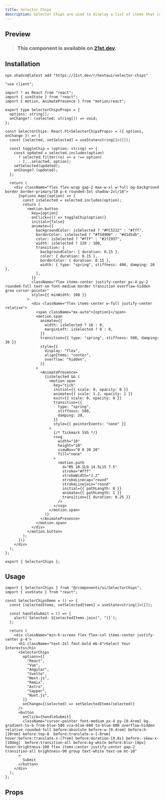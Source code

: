 ```yaml
---
title: Selector Chips
description: Selector Chips are used to display a list of items that can be selected.
---
```



## Preview

<PreviewContainer>
  <SelectorChipsDemo />
</PreviewContainer>

> ### This component is available on [21st.dev](https://tinyurl.com/kkuf4zj).

## Installation

```package-install tab="CLI"
npx shadcn@latest add "https://21st.dev/r/hextaui/selector-chips"
```

```tsx title="SelectorChips.tsx" tab="Manually"
"use client";

import * as React from "react";
import { useState } from "react";
import { motion, AnimatePresence } from "motion/react";

export type SelectorChipsProps = {
  options: string[];
  onChange?: (selected: string[]) => void;
};

const SelectorChips: React.FC<SelectorChipsProps> = ({ options, onChange }) => {
  const [selected, setSelected] = useState<string[]>([]);

  const toggleChip = (option: string) => {
    const updated = selected.includes(option)
      ? selected.filter((o) => o !== option)
      : [...selected, option];
    setSelected(updated);
    onChange?.(updated);
  };

  return (
    <div className="flex flex-wrap gap-2 max-w-xl w-full bg-background border border-primary/10 p-4 rounded-3xl shadow-2xl/10">
      {options.map((option) => {
        const isSelected = selected.includes(option);
        return (
          <motion.button
            key={option}
            onClick={() => toggleChip(option)}
            initial={false}
            animate={{
              backgroundColor: isSelected ? "#FC5212" : "#fff",
              borderColor: isSelected ? "#f54900" : "#d1d5db",
              color: isSelected ? "#fff" : "#1f2937",
              width: isSelected ? 120 : 100,
              transition: {
                backgroundColor: { duration: 0.15 },
                color: { duration: 0.15 },
                borderColor: { duration: 0.15 },
                width: { type: "spring", stiffness: 400, damping: 20 },
              },
            }}
            className="flex items-center justify-center px-4 py-2 rounded-full text-sm font-medium border transition overflow-hidden grow cursor-pointer"
            style={{ minWidth: 100 }}
          >
            <div className="flex items-center w-full justify-center relative">
              <span className="mx-auto">{option}</span>
              <motion.span
                animate={{
                  width: isSelected ? 18 : 0,
                  marginLeft: isSelected ? 8 : 0,
                }}
                transition={{ type: "spring", stiffness: 500, damping: 30 }}
                style={{
                  display: "flex",
                  alignItems: "center",
                  overflow: "hidden",
                }}
              >
                <AnimatePresence>
                  {isSelected && (
                    <motion.span
                      key="tick"
                      initial={{ scale: 0, opacity: 0 }}
                      animate={{ scale: 1.2, opacity: 1 }}
                      exit={{ scale: 0, opacity: 0 }}
                      transition={{
                        type: "spring",
                        stiffness: 500,
                        damping: 20,
                      }}
                      style={{ pointerEvents: "none" }}
                    >
                      {/* Tickmark SVG */}
                      <svg
                        width="18"
                        height="18"
                        viewBox="0 0 20 20"
                        fill="none"
                      >
                        <motion.path
                          d="M5 10.5L9 14.5L15 7.5"
                          stroke="#fff"
                          strokeWidth="2.2"
                          strokeLinecap="round"
                          strokeLinejoin="round"
                          initial={{ pathLength: 0 }}
                          animate={{ pathLength: 1 }}
                          transition={{ duration: 0.25 }}
                        />
                      </svg>
                    </motion.span>
                  )}
                </AnimatePresence>
              </motion.span>
            </div>
          </motion.button>
        );
      })}
    </div>
  );
};

export { SelectorChips };
```

## Usage

```tsx title="App.tsx"
import { SelectorChips } from "@/components/ui/SelectorChips";
import { useState } from "react";

const SelectorChipsDemo = () => {
  const [selectedItems, setSelectedItems] = useState<string[]>([]);

  const handleSubmit = () => {
    alert(`Selected: ${selectedItems.join(", ")}`);
  };

  return (
    <div className="min-h-screen flex flex-col items-center justify-center p-4">
      <h1 className="text-2xl font-bold mb-4">Select Your Interests</h1>
      <SelectorChips
        options={[
          "React",
          "Vue",
          "Angular",
          "Svelte",
          "Next.js",
          "Remix",
          "Astro",
          "Sapper",
          "Nuxt.js",
        ]}
        onChange={(selected) => setSelectedItems(selected)}
      />
      <button
        onClick={handleSubmit}
        className="cursor-pointer font-medium px-4 py-[0.4rem] bg-gradient-to-b from-blue-500 via-blue-600 to-blue-800 overflow-hidden relative rounded-full before:absolute before:w-[0.4rem] before:h-[20rem] before:top-0  before:translate-x-[-8rem] hover:before:translate-x-[7rem] before:duration-[0.8s] before:-skew-x-[10deg]  before:transition-all before:bg-white before:blur-[8px] hover:brightness-100 flex items-center justify-center gap-2 transition-all brightness-90 group text-white text-sm mt-10"
      >
        Submit
      </button>
    </div>
  );
};
```

## Props

<AutoTypeTable
  path="./components/library/application/SelectorChips.tsx"
  name="SelectorChipsProps"
/>
